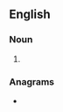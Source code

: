 ==English==

===Noun===
{{head|en|noun form}}

# {{plural of|en|vallecula}}

===Anagrams===
* {{anagrams|en|a=aacelllsuv|call values}}